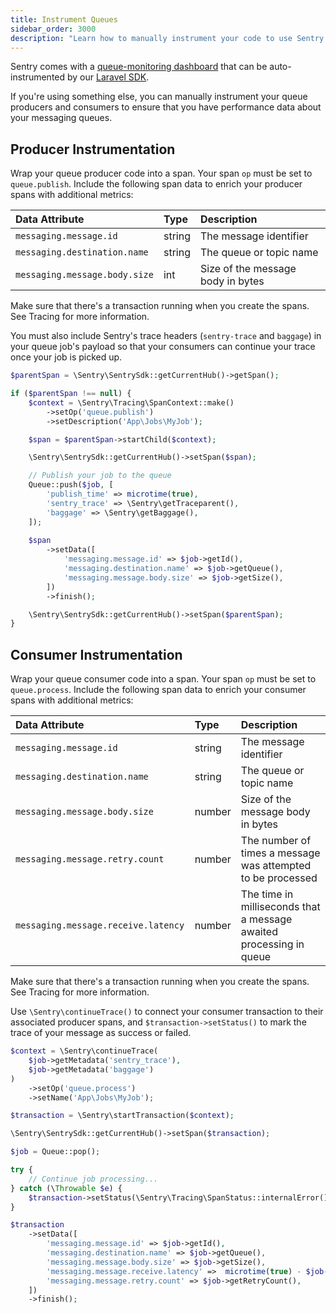 ```yaml
---
title: Instrument Queues
sidebar_order: 3000
description: "Learn how to manually instrument your code to use Sentry's Queues module. "
---
```

Sentry comes with a [queue-monitoring dashboard](https://sentry.io/orgredirect/organizations/:orgslug/insights/backend/queues/) that can be auto-instrumented by our [Laravel SDK](/platforms/php/guides/laravel/).

If you're using something else, you can manually instrument your queue producers and consumers to ensure that you have performance data about your messaging queues.

## Producer Instrumentation

Wrap your queue producer code into a span. Your span `op` must be set to `queue.publish`. Include the following span data to enrich your producer spans with additional metrics:

| Data Attribute | Type | Description |
|:--|:--|:--|
| `messaging.message.id ` | string | The message identifier |
| `messaging.destination.name` | string | The queue or topic name |
| `messaging.message.body.size` | int | Size of the message body in bytes |

Make sure that there's a transaction running when you create the spans. See <PlatformLink to="/tracing/">Tracing</PlatformLink> for more information.

You must also include Sentry's trace headers (`sentry-trace` and `baggage`) in your queue job's payload so that your consumers can continue your trace once your job is picked up.


```php
$parentSpan = \Sentry\SentrySdk::getCurrentHub()->getSpan();

if ($parentSpan !== null) {
    $context = \Sentry\Tracing\SpanContext::make()
        ->setOp('queue.publish')
        ->setDescription('App\Jobs\MyJob');

    $span = $parentSpan->startChild($context);

    \Sentry\SentrySdk::getCurrentHub()->setSpan($span);

    // Publish your job to the queue
    Queue::push($job, [
        'publish_time' => microtime(true),
        'sentry_trace' => \Sentry\getTraceparent(),
        'baggage' => \Sentry\getBaggage(),
    ]);
    
    $span
        ->setData([
            'messaging.message.id' => $job->getId(),
            'messaging.destination.name' => $job->getQueue(),
            'messaging.message.body.size' => $job->getSize(),
        ])
        ->finish();

    \Sentry\SentrySdk::getCurrentHub()->setSpan($parentSpan);
}
```


## Consumer Instrumentation

Wrap your queue consumer code into a span. Your span `op` must be set to `queue.process`. Include the following span data to enrich your consumer spans with additional metrics:

| Data Attribute | Type | Description |
|:--|:--|:--|
| `messaging.message.id ` | string | The message identifier |
| `messaging.destination.name` | string | The queue or topic name |
| `messaging.message.body.size` | number | Size of the message body in bytes |
| `messaging.message.retry.count ` | number | The number of times a message was attempted to be processed |
| `messaging.message.receive.latency ` | number | The time in milliseconds that a message awaited processing in queue |

Make sure that there's a transaction running when you create the spans. See <PlatformLink to="/tracing/">Tracing</PlatformLink> for more information.

Use `\Sentry\continueTrace()` to connect your consumer transaction to their associated producer spans, and `$transaction->setStatus()` to mark the trace of your message as success or failed.


```php
$context = \Sentry\continueTrace(
    $job->getMetadata('sentry_trace'),
    $job->getMetadata('baggage')
)
    ->setOp('queue.process')
    ->setName('App\Jobs\MyJob');

$transaction = \Sentry\startTransaction($context);

\Sentry\SentrySdk::getCurrentHub()->setSpan($transaction);

$job = Queue::pop();

try {
    // Continue job processing...
} catch (\Throwable $e) {
    $transaction->setStatus(\Sentry\Tracing\SpanStatus::internalError());
}

$transaction
    ->setData([
        'messaging.message.id' => $job->getId(),
        'messaging.destination.name' => $job->getQueue(),
        'messaging.message.body.size' => $job->getSize(),
        'messaging.message.receive.latency' =>  microtime(true) - $job->getMetadata('publish_time'),
        'messaging.message.retry.count' => $job->getRetryCount(),
    ])
    ->finish();
```
